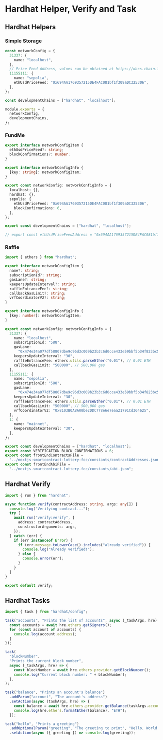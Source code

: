 # Hardhat Helper, Verify and Task

## Hardhat Helpers

### Simple Storage

```ts filename="helper-hardhat-config.ts"
const networkConfig = {
  31337: {
    name: "localhost",
  },
  // Price Feed Address, values can be obtained at https://docs.chain.link/data-feeds/price-feeds/addresses
  11155111: {
    name: "sepolia",
    ethUsdPriceFeed: "0x694AA1769357215DE4FAC081bf1f309aDC325306",
  },
};

const developmentChains = ["hardhat", "localhost"];

module.exports = {
  networkConfig,
  developmentChains,
};
```

### FundMe

```ts filename="helper-hardhat-config.ts"
export interface networkConfigItem {
  ethUsdPriceFeed?: string;
  blockConfirmations?: number;
}

export interface networkConfigInfo {
  [key: string]: networkConfigItem;
}

export const networkConfig: networkConfigInfo = {
  localhost: {},
  hardhat: {},
  sepolia: {
    ethUsdPriceFeed: "0x694AA1769357215DE4FAC081bf1f309aDC325306",
    blockConfirmations: 6,
  },
};

export const developmentChains = ["hardhat", "localhost"];

// export const ethUsdPriceFeedAddress = "0x694AA1769357215DE4FAC081bf1f309aDC325306";
```

### Raffle

```ts filename="helper-hardhat-config.ts"
import { ethers } from "hardhat";

export interface networkConfigItem {
  name?: string;
  subscriptionId?: string;
  gasLane?: string;
  keepersUpdateInterval?: string;
  raffleEntranceFee?: string;
  callbackGasLimit?: string;
  vrfCoordinatorV2?: string;
}

export interface networkConfigInfo {
  [key: number]: networkConfigItem;
}

export const networkConfig: networkConfigInfo = {
  31337: {
    name: "localhost",
    subscriptionId: "588",
    gasLane:
      "0x474e34a077df58807dbe9c96d3c009b23b3c6d0cce433e59bbf5b34f823bc56c", // 30 gwei
    keepersUpdateInterval: "30",
    raffleEntranceFee: ethers.utils.parseEther("0.01"), // 0.01 ETH
    callbackGasLimit: "500000", // 500,000 gas
  },
  11155111: {
    name: "sepolia",
    subscriptionId: "588",
    gasLane:
      "0x474e34a077df58807dbe9c96d3c009b23b3c6d0cce433e59bbf5b34f823bc56c", // 30 gwei
    keepersUpdateInterval: "30",
    raffleEntranceFee: ethers.utils.parseEther("0.01"), // 0.01 ETH
    callbackGasLimit: "500000", // 500,000 gas
    vrfCoordinatorV2: "0x8103B0A8A00be2DDC778e6e7eaa21791Cd364625",
  },
  1: {
    name: "mainnet",
    keepersUpdateInterval: "30",
  },
};

export const developmentChains = ["hardhat", "localhost"];
export const VERIFICATION_BLOCK_CONFIRMATIONS = 6;
export const frontEndContractsFile =
  "../nextjs-smartcontract-lottery-fcc/constants/contractAddresses.json";
export const frontEndAbiFile =
  "../nextjs-smartcontract-lottery-fcc/constants/abi.json";
```

## Hardhat Verify

```ts filename="utils/verify.ts"
import { run } from "hardhat";

async function verify(contractAddress: string, args: any[]) {
  console.log("Verifying contract...");
  try {
    await run("verify:verify", {
      address: contractAddress,
      constructorArguments: args,
    });
  } catch (err) {
    if (err instanceof Error) {
      if (err.message.toLowerCase().includes("already verified")) {
        console.log("Already verified!");
      } else {
        console.error(err);
      }
    }
  }
}

export default verify;
```

## Hardhat Tasks

```ts filename="task/all.ts"
import { task } from "hardhat/config";

task("accounts", "Prints the list of accounts", async (_taskArgs, hre) => {
  const accounts = await hre.ethers.getSigners();
  for (const account of accounts) {
    console.log(account.address);
  }
});

task(
  "blockNumber",
  "Prints the current block number",
  async (_taskArgs, hre) => {
    const blockNumber = await hre.ethers.provider.getBlockNumber();
    console.log("Current block number: " + blockNumber);
  },
);

task("balance", "Prints an account's balance")
  .addParam("account", "The account's address")
  .setAction(async (taskArgs, hre) => {
    const balance = await hre.ethers.provider.getBalance(taskArgs.account);
    console.log(hre.ethers.formatEther(balance), "ETH");
  });

task("hello", "Prints a greeting")
  .addOptionalParam("greeting", "The greeting to print", "Hello, World!")
  .setAction(async ({ greeting }) => console.log(greeting));
```
